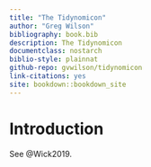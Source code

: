 ```yaml
--- 
title: "The Tidynomicon"
author: "Greg Wilson"
bibliography: book.bib
description: The Tidynomicon
documentclass: nostarch
biblio-style: plainnat
github-repo: gvwilson/tidynomicon
link-citations: yes
site: bookdown::bookdown_site
---
```


# Introduction

See @Wick2019.
